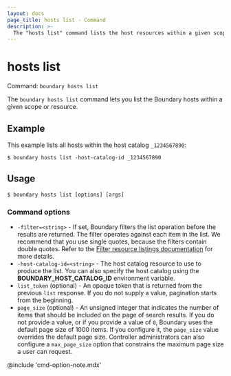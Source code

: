 ```yaml
---
layout: docs
page_title: hosts list - Command
description: >-
  The "hosts list" command lists the host resources within a given scope or resource.
---
```


# hosts list

Command: `boundary hosts list`

The `boundary hosts list` command lets you list the Boundary hosts within a given scope or resource.

## Example

This example lists all hosts within the host catalog `_1234567890`:

```shell-session
$ boundary hosts list -host-catalog-id _1234567890
```

## Usage

<CodeBlockConfig hideClipboard>

```shell-session
$ boundary hosts list [options] [args]
```

</CodeBlockConfig>

### Command options

- `-filter=<string>` - If set, Boundary filters the list operation before the results are returned.
The filter operates against each item in the list.
We recommend that you use single quotes, because the filters contain double quotes.
Refer to the [Filter resource listings documentation](/boundary/docs/concepts/filtering/resource-listing) for more details.
- `-host-catalog-id=<string>` - The host catalog resource to use to produce the list.
You can also specify the host catalog using the **BOUNDARY_HOST_CATALOG_ID** environment variable.
- `list_token` (optional) - An opaque token that is returned from the previous `list` response.
If you do not supply a value, pagination starts from the beginning.
- `page_size` (optional) - An unsigned integer that indicates the number of items that should be included on the page of search results.
If you do not provide a value, or if you provide a value of `0`, Boundary uses the default page size of 1000 items.
If you configure it, the `page_size` value overrides the default page size.
Controller administrators can also configure a `max_page_size` option that constrains the maximum page size a user can request.

@include 'cmd-option-note.mdx'